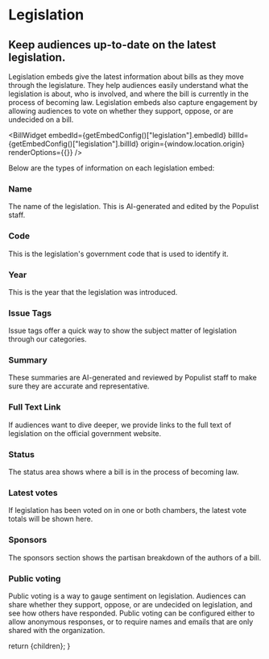 
# Legislation

## Keep audiences up-to-date on the latest legislation.

Legislation embeds give the latest information about bills as they move through the legislature. They help audiences easily understand what the legislation is about, who is involved, and where the bill is currently in the process of becoming law. Legislation embeds also capture engagement by allowing audiences to vote on whether they support, oppose, or are undecided on a bill.

<BillWidget
  embedId={getEmbedConfig()["legislation"].embedId}
  billId={getEmbedConfig()["legislation"].billId}
  origin={window.location.origin}
  renderOptions={{}}
/>

Below are the types of information on each legislation embed:

### Name

The name of the legislation. This is AI-generated and edited by the Populist staff.

### Code

This is the legislation's government code that is used to identify it.

### Year

This is the year that the legislation was introduced.

### Issue Tags

Issue tags offer a quick way to show the subject matter of legislation through our categories.

### Summary

These summaries are AI-generated and reviewed by Populist staff to make sure they are accurate and representative.

### Full Text Link

If audiences want to dive deeper, we provide links to the full text of legislation on the official government website.

### Status

The status area shows where a bill is in the process of becoming law.

### Latest votes

If legislation has been voted on in one or both chambers, the latest vote totals will be shown here.

### Sponsors

The sponsors section shows the partisan breakdown of the authors of a bill.

### Public voting

Public voting is a way to gauge sentiment on legislation. Audiences can share whether they support, oppose, or are undecided on legislation, and see how others have responded. Public voting can be configured either to allow anonymous responses, or to require names and emails that are only shared with the organization.

  return <DocsLayout currentPage="content">{children}</DocsLayout>;
}
